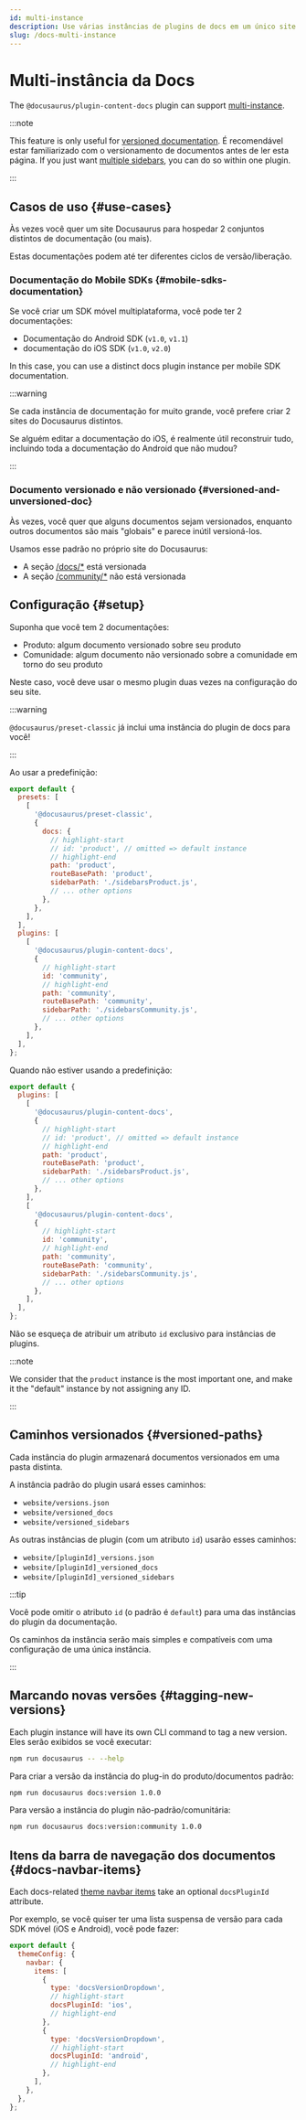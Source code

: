 ```yaml
---
id: multi-instance
description: Use várias instâncias de plugins de docs em um único site Docusaurus.
slug: /docs-multi-instance
---
```


# Multi-instância da Docs

The `@docusaurus/plugin-content-docs` plugin can support [multi-instance](../../using-plugins.mdx#multi-instance-plugins-and-plugin-ids).

:::note

This feature is only useful for [versioned documentation](./versioning.mdx). É recomendável estar familiarizado com o versionamento de documentos antes de ler esta página. If you just want [multiple sidebars](./sidebar/multiple-sidebars.mdx), you can do so within one plugin.

:::

## Casos de uso {#use-cases}

Às vezes você quer um site Docusaurus para hospedar 2 conjuntos distintos de documentação (ou mais).

Estas documentações podem até ter diferentes ciclos de versão/liberação.

### Documentação do Mobile SDKs {#mobile-sdks-documentation}

Se você criar um SDK móvel multiplataforma, você pode ter 2 documentações:

- Documentação do Android SDK (`v1.0`, `v1.1`)
- documentação do iOS SDK (`v1.0`, `v2.0`)

In this case, you can use a distinct docs plugin instance per mobile SDK documentation.

:::warning

Se cada instância de documentação for muito grande, você prefere criar 2 sites do Docusaurus distintos.

Se alguém editar a documentação do iOS, é realmente útil reconstruir tudo, incluindo toda a documentação do Android que não mudou?

:::

### Documento versionado e não versionado {#versioned-and-unversioned-doc}

Às vezes, você quer que alguns documentos sejam versionados, enquanto outros documentos são mais "globais" e parece inútil versioná-los.

Usamos esse padrão no próprio site do Docusaurus:

- A seção [/docs/\*](/docs) está versionada
- A seção [/community/\*](/community/support) não está versionada

## Configuração {#setup}

Suponha que você tem 2 documentações:

- Produto: algum documento versionado sobre seu produto
- Comunidade: algum documento não versionado sobre a comunidade em torno do seu produto

Neste caso, você deve usar o mesmo plugin duas vezes na configuração do seu site.

:::warning

`@docusaurus/preset-classic` já inclui uma instância do plugin de docs para você!

:::

Ao usar a predefinição:

```js title="docusaurus.config.js"
export default {
  presets: [
    [
      '@docusaurus/preset-classic',
      {
        docs: {
          // highlight-start
          // id: 'product', // omitted => default instance
          // highlight-end
          path: 'product',
          routeBasePath: 'product',
          sidebarPath: './sidebarsProduct.js',
          // ... other options
        },
      },
    ],
  ],
  plugins: [
    [
      '@docusaurus/plugin-content-docs',
      {
        // highlight-start
        id: 'community',
        // highlight-end
        path: 'community',
        routeBasePath: 'community',
        sidebarPath: './sidebarsCommunity.js',
        // ... other options
      },
    ],
  ],
};
```

Quando não estiver usando a predefinição:

```js title="docusaurus.config.js"
export default {
  plugins: [
    [
      '@docusaurus/plugin-content-docs',
      {
        // highlight-start
        // id: 'product', // omitted => default instance
        // highlight-end
        path: 'product',
        routeBasePath: 'product',
        sidebarPath: './sidebarsProduct.js',
        // ... other options
      },
    ],
    [
      '@docusaurus/plugin-content-docs',
      {
        // highlight-start
        id: 'community',
        // highlight-end
        path: 'community',
        routeBasePath: 'community',
        sidebarPath: './sidebarsCommunity.js',
        // ... other options
      },
    ],
  ],
};
```

Não se esqueça de atribuir um atributo `id` exclusivo para instâncias de plugins.

:::note

We consider that the `product` instance is the most important one, and make it the "default" instance by not assigning any ID.

:::

## Caminhos versionados {#versioned-paths}

Cada instância do plugin armazenará documentos versionados em uma pasta distinta.

A instância padrão do plugin usará esses caminhos:

- `website/versions.json`
- `website/versioned_docs`
- `website/versioned_sidebars`

As outras instâncias de plugin (com um atributo `id`) usarão esses caminhos:

- `website/[pluginId]_versions.json`
- `website/[pluginId]_versioned_docs`
- `website/[pluginId]_versioned_sidebars`

:::tip

Você pode omitir o atributo `id` (o padrão é `default`) para uma das instâncias do plugin da documentação.

Os caminhos da instância serão mais simples e compatíveis com uma configuração de uma única instância.

:::

## Marcando novas versões {#tagging-new-versions}

Each plugin instance will have its own CLI command to tag a new version. Eles serão exibidos se você executar:

```bash npm2yarn
npm run docusaurus -- --help
```

Para criar a versão da instância do plug-in do produto/documentos padrão:

```bash npm2yarn
npm run docusaurus docs:version 1.0.0
```

Para versão a instância do plugin não-padrão/comunitária:

```bash npm2yarn
npm run docusaurus docs:version:community 1.0.0
```

## Itens da barra de navegação dos documentos {#docs-navbar-items}

Each docs-related [theme navbar items](../../api/themes/theme-configuration.mdx#navbar) take an optional `docsPluginId` attribute.

Por exemplo, se você quiser ter uma lista suspensa de versão para cada SDK móvel (iOS e Android), você pode fazer:

```js title="docusaurus.config.js"
export default {
  themeConfig: {
    navbar: {
      items: [
        {
          type: 'docsVersionDropdown',
          // highlight-start
          docsPluginId: 'ios',
          // highlight-end
        },
        {
          type: 'docsVersionDropdown',
          // highlight-start
          docsPluginId: 'android',
          // highlight-end
        },
      ],
    },
  },
};
```
